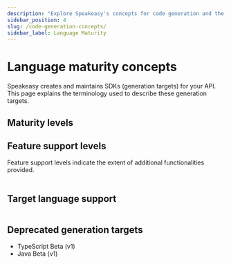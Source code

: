 ```yaml
---
description: "Explore Speakeasy's concepts for code generation and the types of support available for generated targets."
sidebar_position: 4
slug: /code-generation-concepts/
sidebar_label: Language Maturity
---
```


# Language maturity concepts

Speakeasy creates and maintains SDKs (generation targets) for your API. This page explains the terminology used to describe these generation targets.

## Maturity levels

<Table 
  data={[
    { level: "Alpha", description: "An early preview of upcoming features intended for gathering feedback. Alpha versions are less complete and likely to be unstable, with frequent updates and significant changes." },
    { level: "Beta", description: "A pre-release version that includes many features of GA but is still subject to significant modifications based on user feedback. The interface is considered stable enough for testing." },
    { level: "General availability (GA)", description: "A fully supported release that includes all functionalities altering the type interface from OpenAPI Specification keywords (for example, [`oneOf`](/docs/customize-sdks/oneof))." }
  ]}
  columns={[
    { key: "level", header: "Maturity level" },
    { key: "description", header: "Description" }
  ]}
/>

## Feature support levels

Feature support levels indicate the extent of additional functionalities provided.

<Table 
  data={[
    { level: "Gold", description: "Indicates full feature support, including all opt-in enhancements such as [Pagination](/docs/customize-sdks/pagination), [Retries](/docs/customize-sdks/retries), [Server Templates](/docs/customize-sdks/server-templates), and [OneOf](/docs/customize-sdks/oneof)." },
    { level: "Level 2", description: "Extends the type interface by synthesizing multiple API calls into single interactions. This is achieved using specified [links](https://spec.openapis.org/oas/v3.1.0#link-object) in the OpenAPI spec." },
    { level: "Level 1", description: "Provides essential functionalities and basic support without the advanced features found in Gold or Level 2. Targets with Standard support are stable and reliable but do not include advanced features." }
  ]}
  columns={[
    { key: "level", header: "Feature support level" },
    { key: "description", header: "Description" }
  ]}
/>

## Target language support

<Table 
  data={[
    { target: "[TypeScript](/docs/languages/typescript/methodology-ts)", maturity: "GA", support: "Gold" },
    { target: "[Go](/docs/languages/golang/methodology-go)", maturity: "GA", support: "Gold" },
    { target: "[Java](/docs/languages/java/methodology-java)", maturity: "GA", support: "Gold" },
    { target: "[Python - Pydantic & Async](/docs/languages/python/methodology-python)", maturity: "GA", support: "Gold" },
    { target: "[C#](/docs/languages/csharp/methodology-csharp)", maturity: "GA", support: "Gold" },
    { target: "[Terraform](/docs/create-terraform)", maturity: "GA", support: "Level 2" },
    { target: "[PHP](/docs/languages/php/methodology-php)", maturity: "GA", support: "Level 1" },
    { target: "[Unity](/docs/languages/unity/methodology-unity)", maturity: "Beta", support: "Level 1" },
    { target: "[PHP](/docs/languages/php/methodology-php)", maturity: "Beta", support: "Level 1" },
    { target: "[Ruby](/docs/languages/ruby/methodology-ruby)", maturity: "Alpha", support: "Level 1" },
    { target: "Postman", maturity: "Alpha", support: "Level 1" }
  ]}
  columns={[
    { key: "target", header: "Target" },
    { key: "maturity", header: "Maturity level" },
    { key: "support", header: "Feature support level" }
  ]}
/>

## Deprecated generation targets

* TypeScript Beta (v1)
* Java Beta (v1)
